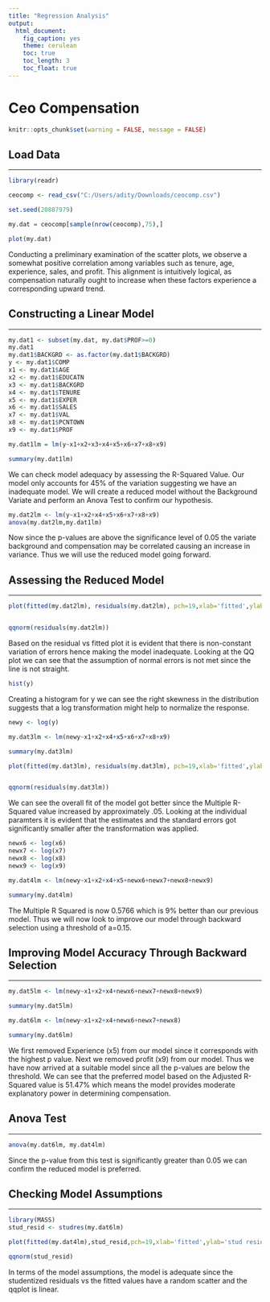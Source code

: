 ```yaml
---
title: "Regression Analysis"
output:
  html_document:
    fig_caption: yes
    theme: cerulean
    toc: true
    toc_length: 3
    toc_float: true
---
```


# Ceo Compensation

```r
knitr::opts_chunk$set(warning = FALSE, message = FALSE) 
```

## Load Data

---

```r
library(readr)

ceocomp <- read_csv("C:/Users/adity/Downloads/ceocomp.csv")

set.seed(20887979)

my.dat = ceocomp[sample(nrow(ceocomp),75),]

plot(my.dat)

```


Conducting a preliminary examination of the scatter plots, we observe a somewhat positive correlation among variables such as tenure, age, experience, sales, and profit. This alignment is intuitively logical, as compensation naturally ought to increase when these factors experience a corresponding upward trend.

## Constructing a Linear Model

---

```r
my.dat1 <- subset(my.dat, my.dat$PROF>=0)
my.dat1
my.dat1$BACKGRD <- as.factor(my.dat1$BACKGRD)
y <- my.dat1$COMP
x1 <- my.dat1$AGE
x2 <- my.dat1$EDUCATN
x3 <- my.dat1$BACKGRD
x4 <- my.dat1$TENURE
x5 <- my.dat1$EXPER
x6 <- my.dat1$SALES
x7 <- my.dat1$VAL
x8 <- my.dat1$PCNTOWN
x9 <- my.dat1$PROF

my.dat1lm = lm(y~x1+x2+x3+x4+x5+x6+x7+x8+x9)

summary(my.dat1lm)

```


We can check model adequacy by assessing the R-Squared Value. Our model only accounts for 45% of the variation suggesting we have an inadequate model. We will create a reduced model without the Background Variate and perform an Anova Test to confirm our hypothesis. 

```r
my.dat2lm <- lm(y~x1+x2+x4+x5+x6+x7+x8+x9)
anova(my.dat2lm,my.dat1lm)

```

Now since the p-values are above the significance level of 0.05 the variate background and compensation may be correlated causing an increase in variance. Thus we will use the reduced model going forward. 

## Assessing the Reduced Model

---

```r
plot(fitted(my.dat2lm), residuals(my.dat2lm), pch=19,xlab='fitted',ylab='residuals')


qqnorm(residuals(my.dat2lm))

```


Based on the residual vs fitted plot it is evident that there is non-constant variation of errors hence making the model inadequate. Looking at the QQ plot we can see that the assumption of normal errors is not met since the line is not straight. 


```r
hist(y)

```

Creating a histogram for y we can see the right skewness in the distribution suggests that a log transformation might help to normalize the response. 

```r
newy <- log(y)

my.dat3lm <- lm(newy~x1+x2+x4+x5+x6+x7+x8+x9)

summary(my.dat3lm)

plot(fitted(my.dat3lm), residuals(my.dat3lm), pch=19,xlab='fitted',ylab='residuals')


qqnorm(residuals(my.dat3lm))

```


We can see the overall fit of the model got better since the Multiple R-Squared value increased by approximately .05. Looking at the individual paramters it is evident that the estimates and the standard errors got significantly smaller after the transformation was applied. 

```r

newx6 <- log(x6)
newx7 <- log(x7)
newx8 <- log(x8)
newx9 <- log(x9)

my.dat4lm <- lm(newy~x1+x2+x4+x5+newx6+newx7+newx8+newx9)

summary(my.dat4lm)

```

The Multiple R Squared is now 0.5766 which is 9% better than our previous model. Thus we will now look to improve our model through backward selection using a threshold of a=0.15.

## Improving Model Accuracy Through Backward Selection

---

```r

my.dat5lm <- lm(newy~x1+x2+x4+newx6+newx7+newx8+newx9)

summary(my.dat5lm)

my.dat6lm <- lm(newy~x1+x2+x4+newx6+newx7+newx8)

summary(my.dat6lm)
```

We first removed Experience (x5) from our model since it corresponds with the highest p value. Next we removed profit (x9) from our model. Thus we have now arrived at a suitable model since all the p-values are below the threshold. We can see that the preferred model based on the Adjusted R-Squared value is 51.47% which means the model provides moderate explanatory power in determining compensation. 

## Anova Test

---

```r
anova(my.dat6lm, my.dat4lm)
```

Since the p-value from this test is significantly greater than 0.05 we can confirm the reduced model is preferred. 

## Checking Model Assumptions 

---

```r
library(MASS)
stud_resid <- studres(my.dat6lm)

plot(fitted(my.dat4lm),stud_resid,pch=19,xlab='fitted',ylab='stud residuals')

qqnorm(stud_resid)
```

In terms of the model assumptions, the model is adequate since the studentized residuals vs the fitted values have a random scatter and the qqplot is linear. 